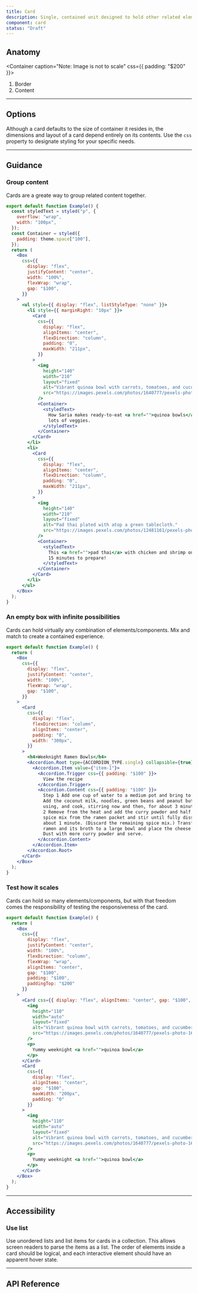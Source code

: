 ```yaml
---
title: Card
description: Single, contained unit designed to hold other related elements and/or components.
component: card
status: "Draft"
---
```


## Anatomy

<Container caption="Note: Image is not  to scale" css={{ padding: "$200" }}>
  <InlineSVG
    path="/img/components/card/anatomy.svg"
    width={16}
    height={200}
  />
</Container>

1. Border
2. Content

---

## Options

Although a card defaults to the size of container it resides in, the dimensions and layout of a card depend entirely on its contents. Use the `css` property to designate styling for your specific needs.

---

## Guidance
### Group content

Cards are a greate way to group related content together.

```jsx withPreview isGuide="success"
export default function Example() {
  const styledText = styled("p", {
    overflow: "wrap",
    width: "100px",
  });
  const Container = styled({
    padding: theme.space["100"],
  });
  return (
    <Box
      css={{
        display: "flex",
        justifyContent: "center",
        width: "100%",
        flexWrap: "wrap",
        gap: "$100",
      }}
    >
      <ul style={{ display: "flex", listStyleType: "none" }}>
        <li style={{ marginRight: "10px" }}>
          <Card
            css={{
              display: "flex",
              alignItems: "center",
              flexDirection: "column",
              padding: "0",
              maxWidth: "211px",
            }}
          >
            <img
              height="140"
              width="210"
              layout="fixed"
              alt="Vibrant quinoa bowl with carrots, tomatoes, and cucumbers"
              src="https://images.pexels.com/photos/1640777/pexels-photo-1640777.jpeg"
            />
            <Container>
              <styledText>
                How Saria makes ready-to-eat <a href="">quinoa bowls</a> with
                lots of veggies.
              </styledText>
            </Container>
          </Card>
        </li>
        <li>
          <Card
            css={{
              display: "flex",
              alignItems: "center",
              flexDirection: "column",
              padding: "0",
              maxWidth: "211px",
            }}
          >
            <img
              height="140"
              width="210"
              layout="fixed"
              alt="Pad thai plated with atop a green tablecloth."
              src="https://images.pexels.com/photos/12481161/pexels-photo-12481161.jpeg?auto=compress&cs=tinysrgb&w=1260&h=750&dpr=2"
            />
            <Container>
              <styledText>
                This <a href="">pad thai</a> with chicken and shrimp only takes
                15 minutes to prepare!
              </styledText>
            </Container>
          </Card>
        </li>
      </ul>
    </Box>
  );
}
```

### An empty box with infinite possibilities

Cards can hold virtually any combination of elements/components. Mix and match to create a contained experience.

```jsx withPreview isGuide="information"
export default function Example() {
  return (
    <Box
      css={{
        display: "flex",
        justifyContent: "center",
        width: "100%",
        flexWrap: "wrap",
        gap: "$100",
      }}
    >
      <Card
        css={{
          display: "flex",
          flexDirection: "column",
          alignItems: "center",
          padding: "0",
          width: "300px",
        }}
      >
        <h4>Weeknight Ramen Bowls</h4>
        <Accordion.Root type={ACCORDION_TYPE.single} collapsible={true}>
          <Accordion.Item value={"item-1"}>
            <Accordion.Trigger css={{ padding: "$100" }}>
              View the recipe
            </Accordion.Trigger>
            <Accordion.Content css={{ padding: "$100" }}>
              Step 1 Add one cup of water to a medium pot and bring to a boil.
              Add the coconut milk, noodles, green beans and peanut butter, if
              using, and cook, stirring now and then, for about 3 minutes. Step
              2 Remove from the heat and add the curry powder and half of the
              spice mix from the ramen packet and stir until fully dissolved,
              about 1 minute. (Discard the remaining spice mix.) Transfer the
              ramen and its broth to a large bowl and place the cheese on top.
              Dust with more curry powder and serve.
            </Accordion.Content>
          </Accordion.Item>
        </Accordion.Root>
      </Card>
    </Box>
  );
}
```

### Test how it scales

Cards can hold so many elements/components, but with that freedom comes the responsibility of testing the responsiveness of the card.

```jsx withPreview isGuide="warning"
export default function Example() {
  return (
    <Box
      css={{
        display: "flex",
        justifyContent: "center",
        width: "100%",
        flexDirection: "column",
        flexWrap: "wrap",
        alignItems: "center",
        gap: "$100",
        padding: "$100",
        paddingTop: "$200"
      }}
    >
      <Card css={{ display: "flex", alignItems: "center", gap: "$100", padding: "0"}}>
        <img
          height="110"
          width="auto"
          layout="fixed"
          alt="Vibrant quinoa bowl with carrots, tomatoes, and cucumbers"
          src="https://images.pexels.com/photos/1640777/pexels-photo-1640777.jpeg"
        />
        <p>
          Yummy weeknight <a href="">quinoa bowl</a>
        </p>
      </Card>
      <Card
        css={{
          display: "flex",
          alignItems: "center",
          gap: "$100",
          maxWidth: "200px",
          padding: "0"
        }}
      >
        <img
          height="110"
          width="auto"
          layout="fixed"
          alt="Vibrant quinoa bowl with carrots, tomatoes, and cucumbers"
          src="https://images.pexels.com/photos/1640777/pexels-photo-1640777.jpeg"
        />
        <p>
          Yummy weeknight <a href="">quinoa bowl</a>
        </p>
      </Card>
    </Box>
  );
}
```

---

## Accessibility

### Use list
Use unordered lists and list items for cards in a collection. This allows screen readers to parse the items as a list. The order of elements inside a card should be logical, and each interactive element should have an apparent hover state.

---

## API Reference

<PropsTable props={propsTable} />

```

```
